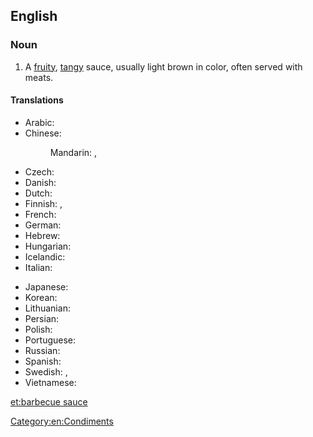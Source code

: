 ==English==
{{wikipedia}}

===Noun===
{{en-noun|head=[[barbecue]] [[sauce]]|~}}

# A [[fruity]], [[tangy]] sauce, usually light brown in color, often served with meats.

====Translations====
{{trans-top|type of sauce}}
* Arabic: {{t-needed|ar}}
* Chinese:
*: Mandarin: {{t+|cmn|烤肉醬|sc=Hani}}, {{t|cmn|烤肉酱|tr=kǎoròu jiàng|sc=Hani}}
* Czech: {{t|cs|sladkokyselá omáčka}}
* Danish: {{t|da|barbecuesovs|c}}
* Dutch: {{t|nl|barbecuesaus}}
* Finnish: {{t|fi|grillauskastike}},  {{t+|fi|grillikastike}}
* French: {{t|fr|sauce barbecue|f}}
* German: {{t|de|Barbecuesauce}}
* Hebrew: {{t|he|רוטב ברביקיו|m}}
* Hungarian: {{t|hu|barbecue-szósz}}
* Icelandic: {{t|is|BBQ-sósa}}
* Italian: {{t|it|salsa barbecue|f}}
{{trans-mid}}
* Japanese: {{t|ja|バーベキューソース|tr=bābekyū sōsu}}
* Korean: {{t-needed|ko}}
* Lithuanian: {{t-needed|lt}}
* Persian: {{t|fa|سس تنوری}}
* Polish: {{t|pl|sos barbecue|m}}
* Portuguese: {{t|pt|molho de churrasco|m}}
* Russian: {{t|ru|соус для барбекью|m|tr=sóus dlja barbek’jú}}
* Spanish: {{t+|es|salsa barbacoa|f}}
* Swedish: {{t|sv|grillsås|c}}, {{t|sv|barbecuesås|c}}
* Vietnamese: {{t-needed|vi}}
{{trans-bottom}}

[[Category:en:Condiments]]

[[et:barbecue sauce]]